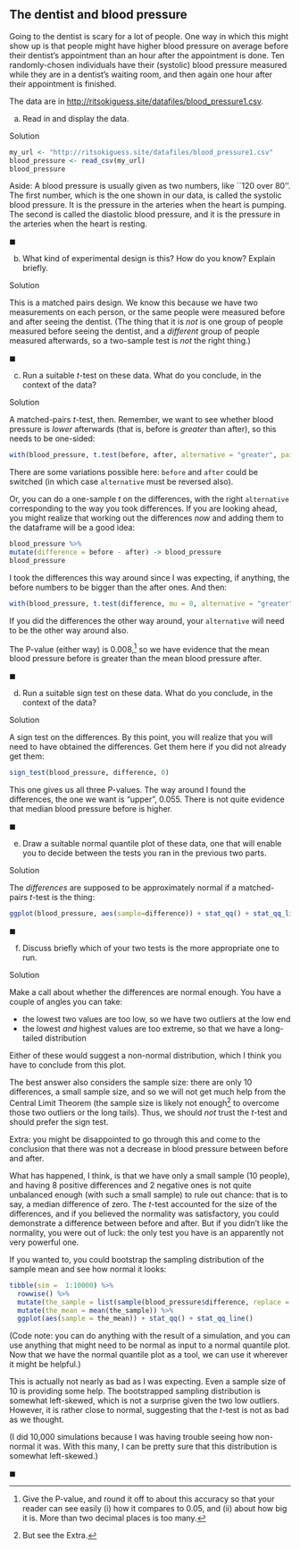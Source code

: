 ## The dentist and blood pressure

 Going to the dentist is scary for a lot of people. One way in which this might show up is that people might have higher blood pressure on average before their dentist's appointment than an hour after the appointment is done. Ten randomly-chosen individuals have their (systolic) blood pressure measured while they are in a dentist's waiting room, and then again one hour after their appointment is finished.

The data are in [http://ritsokiguess.site/datafiles/blood_pressure1.csv](http://ritsokiguess.site/datafiles/blood_pressure1.csv).


(a) Read in and display the data.

Solution


```r
my_url <- "http://ritsokiguess.site/datafiles/blood_pressure1.csv"
blood_pressure <- read_csv(my_url)
blood_pressure
```

Aside: A blood pressure is usually given as two numbers, like ``120 over 80''. The first number, which is the one shown in our data, is called the systolic blood pressure. It is the pressure in the arteries when the heart is pumping. The second is called the diastolic blood pressure, and it is the pressure in the arteries when the heart is resting.

$\blacksquare$


(b) What kind of experimental design is this? How do you know? Explain briefly.

Solution


This is a matched pairs design. We know this because we have two measurements on each person, or the same people were measured before and after seeing the dentist. (The thing that it is *not* is one group of people measured before seeing the dentist, and a *different* group of people measured afterwards, so a two-sample test is *not* the right thing.)


$\blacksquare$


(c) Run a suitable $t$-test on these data. What do you conclude, in the context of the data?

Solution


A matched-pairs $t$-test, then. Remember, we want to see whether blood pressure is *lower* afterwards (that is, before is *greater* than after), so this needs to be one-sided:

```r
with(blood_pressure, t.test(before, after, alternative = "greater", paired = TRUE))
```

There are some variations possible here: `before` and `after` could be switched (in which case `alternative` must be reversed also).

Or, you can do a one-sample $t$ on the differences, with the right `alternative` corresponding to the way you took differences. If you are looking ahead, you might realize that working out the differences *now* and adding them to the dataframe will be a good idea:

```r
blood_pressure %>% 
mutate(difference = before - after) -> blood_pressure
blood_pressure
```

I took the differences this way around since I was expecting, if anything, the before numbers to be bigger than the after ones. And then:

```r
with(blood_pressure, t.test(difference, mu = 0, alternative = "greater"))
```

If you did the differences the other way around, your `alternative` will need to be the other way around also.

The P-value (either way) is 0.008,^[Give the P-value, and round it off to about this accuracy so that your reader can see easily (i) how it compares to 0.05, and (ii) about how big it is. More than two decimal places is too many.] so we have evidence that the mean blood pressure before is greater than the mean blood pressure after.


$\blacksquare$


(d) Run a suitable sign test on these data. What do you conclude, in the context of the data?

Solution


A sign test on the differences. By this point, you will realize that you will need to have obtained the differences. Get them here if you did not already get them:

```r
sign_test(blood_pressure, difference, 0)
```

This one gives us all three P-values. The way around I found the differences, the one we want is "upper", 0.055. There is not quite evidence that median blood pressure before is higher. 


$\blacksquare$


(e) Draw a suitable normal quantile plot of these data, one that will enable you to decide between the tests you ran in the previous two parts.

Solution



The *differences* are supposed to be approximately normal if a matched-pairs $t$-test is the thing:

```r
ggplot(blood_pressure, aes(sample=difference)) + stat_qq() + stat_qq_line()
```


$\blacksquare$


(f) Discuss briefly which of your two tests is the more appropriate one to run.

Solution


Make a call about whether the differences are normal enough. You have a couple of angles you can take:

- the lowest two values are too low, so we have two outliers at the low end
- the lowest *and* highest values are too extreme, so that we have a long-tailed distribution

Either of these would suggest a non-normal distribution, which I think you have to conclude from this plot.

The best answer also considers the sample size: there are only 10 differences, a small sample size, and so we will not get much help from the Central Limit Theorem (the sample size is likely not enough^[But see the Extra.] to overcome those two outliers or the long tails). Thus, we should *not* trust the $t$-test and should prefer the sign test.

Extra: you might be disappointed to go through this and come to the conclusion that there was not a decrease in blood pressure between before and after.

What has happened, I think, is that we have only a small sample (10 people), and having 8 positive differences and 2 negative ones is not quite unbalanced enough (with such a small sample) to rule out chance: that is to say, a median difference of zero. The $t$-test accounted for the size of the differences, and if you believed the normality was satisfactory, you could demonstrate a difference between before and after. But if you didn't like the normality, you were out of luck: the only test you have is an apparently not very powerful one.

If you wanted to, you could bootstrap the sampling distribution of the sample mean and see how normal it looks:

```r
tibble(sim =  1:10000) %>% 
  rowwise() %>% 
  mutate(the_sample = list(sample(blood_pressure$difference, replace = TRUE))) %>% 
  mutate(the_mean = mean(the_sample)) %>% 
  ggplot(aes(sample = the_mean)) + stat_qq() + stat_qq_line()
```

(Code note: you can do anything with the result of a simulation, and you can use anything that might need to be normal as input to a normal quantile plot. Now that we have the normal quantile plot as a tool, we can use it wherever it might be helpful.)

This is actually not nearly as bad as I was expecting. Even a sample size of 10 is providing some help. The bootstrapped sampling distribution is somewhat left-skewed, which is not a surprise given the two low outliers. However, it is rather close to normal, suggesting that the $t$-test is not as bad as we thought.

(I did 10,000 simulations because I was having trouble seeing how non-normal it was. With this many, I can be pretty sure that this distribution is somewhat left-skewed.)


$\blacksquare$





